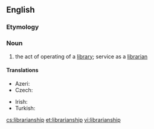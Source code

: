 ==English==

===Etymology===
{{suffix|librarian|ship}}

===Noun===
{{en-noun|s|-}}

# the act of operating of a [[library]]; service as a [[librarian]]

====Translations====
{{trans-top|the act of operating of a library; service as a librarian}}
* Azeri: {{t-|az|kitabxanaçılıq}}
* Czech: {{t-|cs|knihovnictví|n}}
{{trans-mid}}
* Irish: {{t-|ga|leabharlannaíocht|f}}
* Turkish: {{t+|tr|kütüphanecilik}}
{{trans-bottom}}

[[cs:librarianship]]
[[et:librarianship]]
[[vi:librarianship]]